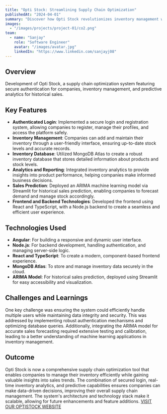 ```yaml
---
title: "Opti Stock: Streamlining Supply Chain Optimization"
publishedAt: "2024-04-01"
summary: "Discover how Opti Stock revolutionizes inventory management with authenticated logins, robust analytics, and sales prediction using ARIMA, enabling companies to optimize their supply chains effectively."
images:
  - "/images/projects/project-01/co2.png"
team:
  - name: "Sanjay"
    role: "Software Engineer"
    avatar: "/images/avatar.jpg"
    linkedIn: "https://www.linkedin.com/sanjayj08"
---
```


## Overview

Development of Opti Stock, a supply chain optimization system featuring secure authentication for companies, inventory management, and predictive analytics for historical sales.

## Key Features

- **Authenticated Login**: Implemented a secure login and registration system, allowing companies to register, manage their profiles, and access the platform safely.
- **Inventory Management**: Companies can add and maintain their inventory through a user-friendly interface, ensuring up-to-date stock levels and accurate records.
- **Inventory Database**: Utilized MongoDB Atlas to create a robust inventory database that stores detailed information about products and stock levels.
- **Analytics and Reporting**: Integrated inventory analytics to provide insights into product performance, helping companies make informed business decisions.
- **Sales Prediction**: Deployed an ARIMA machine learning model via Streamlit for historical sales prediction, enabling companies to forecast demand and manage stock accordingly.
- **Frontend and Backend Technologies**: Developed the frontend using React and TypeScript, with a Node.js backend to create a seamless and efficient user experience.

## Technologies Used

- **Angular**: For building a responsive and dynamic user interface.
- **Node.js**: For backend development, handling authentication, and managing server-side logic.
- **React and TypeScript**: To create a modern, component-based frontend experience.
- **MongoDB Atlas**: To store and manage inventory data securely in the cloud.
- **ARIMA Model**: For historical sales prediction, deployed using Streamlit for easy accessibility and visualization.

## Challenges and Learnings

One key challenge was ensuring the system could efficiently handle multiple users while maintaining data integrity and security. This was addressed by implementing robust authentication mechanisms and optimizing database queries. Additionally, integrating the ARIMA model for accurate sales forecasting required extensive testing and calibration, leading to a better understanding of machine learning applications in inventory management.

## Outcome

Opti Stock is now a comprehensive supply chain optimization tool that enables companies to manage their inventory efficiently while gaining valuable insights into sales trends. The combination of secured login, real-time inventory analytics, and predictive capabilities ensures companies can make data-driven decisions, improving their overall supply chain management. The system's architecture and technology stack make it scalable, allowing for future enhancements and feature additions.
[VISIT OUR OPTISTOCK WEBSITE](demand-forecasting-pink.vercel.app)
